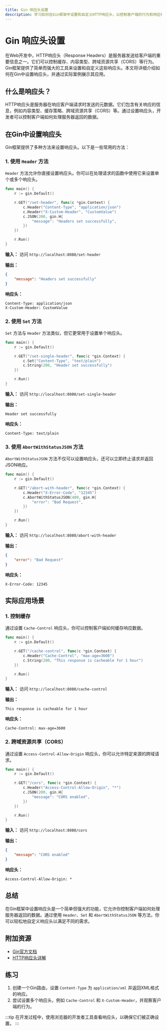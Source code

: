 ```yaml
---
title: Gin 响应头设置
description: 学习如何在Gin框架中设置和自定义HTTP响应头，以控制客户端的行为和响应格式。
---
```


# Gin 响应头设置

在Web开发中，HTTP响应头（Response Headers）是服务器发送给客户端的重要信息之一。它们可以控制缓存、内容类型、跨域资源共享（CORS）等行为。Gin框架提供了简单而强大的工具来设置和自定义这些响应头。本文将详细介绍如何在Gin中设置响应头，并通过实际案例展示其应用。

## 什么是响应头？

HTTP响应头是服务器在响应客户端请求时发送的元数据。它们包含有关响应的信息，例如内容类型、缓存策略、跨域资源共享（CORS）等。通过设置响应头，开发者可以控制客户端如何处理服务器返回的数据。

## 在Gin中设置响应头

Gin框架提供了多种方法来设置响应头。以下是一些常用的方法：

### 1. 使用 `Header` 方法

`Header` 方法允许你直接设置响应头。你可以在处理请求的函数中使用它来设置单个或多个响应头。

```go
func main() {
    r := gin.Default()

    r.GET("/set-header", func(c *gin.Context) {
        c.Header("Content-Type", "application/json")
        c.Header("X-Custom-Header", "CustomValue")
        c.JSON(200, gin.H{
            "message": "Headers set successfully",
        })
    })

    r.Run()
}
```

**输入：** 访问 `http://localhost:8080/set-header`

**输出：**
```json
{
    "message": "Headers set successfully"
}
```

**响应头：**
```
Content-Type: application/json
X-Custom-Header: CustomValue
```

### 2. 使用 `Set` 方法

`Set` 方法与 `Header` 方法类似，但它更常用于设置单个响应头。

```go
func main() {
    r := gin.Default()

    r.GET("/set-single-header", func(c *gin.Context) {
        c.Set("Content-Type", "text/plain")
        c.String(200, "Header set successfully")
    })

    r.Run()
}
```

**输入：** 访问 `http://localhost:8080/set-single-header`

**输出：**
```
Header set successfully
```

**响应头：**
```
Content-Type: text/plain
```

### 3. 使用 `AbortWithStatusJSON` 方法

`AbortWithStatusJSON` 方法不仅可以设置响应头，还可以立即终止请求并返回JSON响应。

```go
func main() {
    r := gin.Default()

    r.GET("/abort-with-header", func(c *gin.Context) {
        c.Header("X-Error-Code", "12345")
        c.AbortWithStatusJSON(400, gin.H{
            "error": "Bad Request",
        })
    })

    r.Run()
}
```

**输入：** 访问 `http://localhost:8080/abort-with-header`

**输出：**
```json
{
    "error": "Bad Request"
}
```

**响应头：**
```
X-Error-Code: 12345
```

## 实际应用场景

### 1. 控制缓存

通过设置 `Cache-Control` 响应头，你可以控制客户端如何缓存响应数据。

```go
func main() {
    r := gin.Default()

    r.GET("/cache-control", func(c *gin.Context) {
        c.Header("Cache-Control", "max-age=3600")
        c.String(200, "This response is cacheable for 1 hour")
    })

    r.Run()
}
```

**输入：** 访问 `http://localhost:8080/cache-control`

**输出：**
```
This response is cacheable for 1 hour
```

**响应头：**
```
Cache-Control: max-age=3600
```

### 2. 跨域资源共享（CORS）

通过设置 `Access-Control-Allow-Origin` 响应头，你可以允许特定来源的跨域请求。

```go
func main() {
    r := gin.Default()

    r.GET("/cors", func(c *gin.Context) {
        c.Header("Access-Control-Allow-Origin", "*")
        c.JSON(200, gin.H{
            "message": "CORS enabled",
        })
    })

    r.Run()
}
```

**输入：** 访问 `http://localhost:8080/cors`

**输出：**
```json
{
    "message": "CORS enabled"
}
```

**响应头：**
```
Access-Control-Allow-Origin: *
```

## 总结

在Gin框架中设置响应头是一个简单但强大的功能，它允许你控制客户端如何处理服务器返回的数据。通过使用 `Header`、`Set` 和 `AbortWithStatusJSON` 等方法，你可以轻松地自定义响应头以满足不同的需求。

## 附加资源

- [Gin官方文档](https://gin-gonic.com/docs/)
- [HTTP响应头详解](https://developer.mozilla.org/zh-CN/docs/Web/HTTP/Headers)

## 练习

1. 创建一个Gin路由，设置 `Content-Type` 为 `application/xml` 并返回XML格式的响应。
2. 尝试设置多个响应头，例如 `Cache-Control` 和 `X-Custom-Header`，并观察客户端的行为。

:::tip
在开发过程中，使用浏览器的开发者工具查看响应头，以确保它们被正确设置。
:::